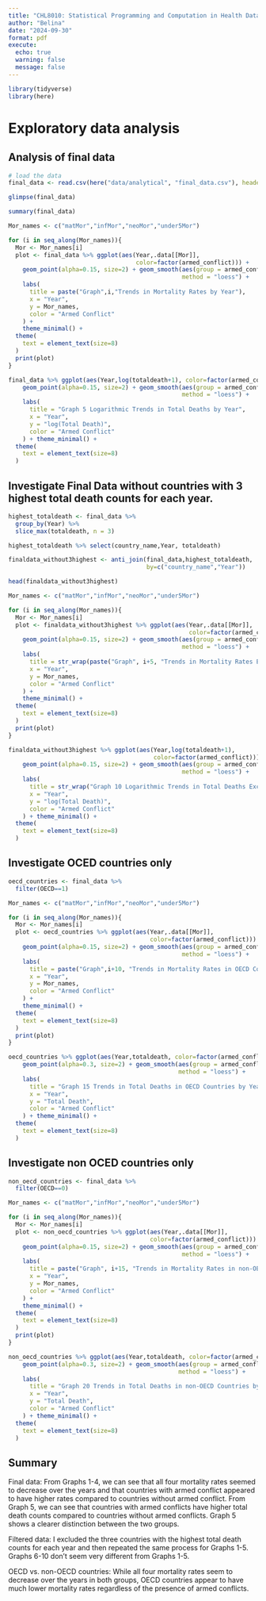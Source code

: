 ```yaml
---
title: "CHL8010: Statistical Programming and Computation in Health Data"
author: "Belina"
date: "2024-09-30"
format: pdf
execute:
  echo: true
  warning: false
  message: false
---
```


```r
library(tidyverse)
library(here)
```

# Exploratory data analysis

## Analysis of final data

```r
# load the data
final_data <- read.csv(here("data/analytical", "final_data.csv"), header = TRUE)
```

```r
glimpse(final_data)
```

```r
summary(final_data)
```

```r
Mor_names <- c("matMor","infMor","neoMor","under5Mor")

for (i in seq_along(Mor_names)){
  Mor <- Mor_names[i]
  plot <- final_data %>% ggplot(aes(Year,.data[[Mor]], 
                                    color=factor(armed_conflict))) +
    geom_point(alpha=0.15, size=2) + geom_smooth(aes(group = armed_conflict),
                                                 method = "loess") +
    labs(
      title = paste("Graph",i,"Trends in Mortality Rates by Year"),
      x = "Year",
      y = Mor_names,
      color = "Armed Conflict"
    ) +
    theme_minimal() +
  theme(
    text = element_text(size=8)
  )
  print(plot)
}

```

```r
final_data %>% ggplot(aes(Year,log(totaldeath+1), color=factor(armed_conflict))) +
    geom_point(alpha=0.15, size=2) + geom_smooth(aes(group = armed_conflict), 
                                                 method = "loess") +
    labs(
      title = "Graph 5 Logarithmic Trends in Total Deaths by Year",
      x = "Year",
      y = "log(Total Death)",
      color = "Armed Conflict"
    ) + theme_minimal() +
  theme(
    text = element_text(size=8)
  )
```

## Investigate Final Data without countries with 3 highest total death counts for each year.

```r
highest_totaldeath <- final_data %>% 
  group_by(Year) %>%
  slice_max(totaldeath, n = 3)

highest_totaldeath %>% select(country_name,Year, totaldeath)

finaldata_without3highest <- anti_join(final_data,highest_totaldeath,
                                       by=c("country_name","Year"))

head(finaldata_without3highest)
```

```r
Mor_names <- c("matMor","infMor","neoMor","under5Mor")

for (i in seq_along(Mor_names)){
  Mor <- Mor_names[i]
  plot <- finaldata_without3highest %>% ggplot(aes(Year,.data[[Mor]],
                                                   color=factor(armed_conflict))) +
    geom_point(alpha=0.15, size=2) + geom_smooth(aes(group = armed_conflict),
                                                 method = "loess") +
    labs(
      title = str_wrap(paste("Graph", i+5, "Trends in Mortality Rates Excluding Countries with the Three Highest Total Death Counts by Year")),
      x = "Year",
      y = Mor_names,
      color = "Armed Conflict"
    ) +
    theme_minimal() +
  theme(
    text = element_text(size=8)
  )
  print(plot)
}
```

```r
finaldata_without3highest %>% ggplot(aes(Year,log(totaldeath+1), 
                                         color=factor(armed_conflict))) +
    geom_point(alpha=0.15, size=2) + geom_smooth(aes(group = armed_conflict),
                                                 method = "loess") +
    labs(
      title = str_wrap("Graph 10 Logarithmic Trends in Total Deaths Excluding Countries with the Three Highest Death Counts by Year"),
      x = "Year",
      y = "log(Total Death)",
      color = "Armed Conflict"
    ) + theme_minimal() +
  theme(
    text = element_text(size=8)
  )
```
## Investigate OCED countries only

```r
oecd_countries <- final_data %>%
  filter(OECD==1)

Mor_names <- c("matMor","infMor","neoMor","under5Mor")

for (i in seq_along(Mor_names)){
  Mor <- Mor_names[i]
  plot <- oecd_countries %>% ggplot(aes(Year,.data[[Mor]],
                                        color=factor(armed_conflict))) +
    geom_point(alpha=0.15, size=2) + geom_smooth(aes(group = armed_conflict),
                                                 method = "loess") +
    labs(
      title = paste("Graph",i+10, "Trends in Mortality Rates in OECD Countries by Year"),
      x = "Year",
      y = Mor_names,
      color = "Armed Conflict"
    ) +
    theme_minimal() +
  theme(
    text = element_text(size=8)
  )
  print(plot)
}
```

```r
oecd_countries %>% ggplot(aes(Year,totaldeath, color=factor(armed_conflict))) +
    geom_point(alpha=0.3, size=2) + geom_smooth(aes(group = armed_conflict),
                                                method = "loess") +
    labs(
      title = "Graph 15 Trends in Total Deaths in OECD Countries by Year",
      x = "Year",
      y = "Total Death",
      color = "Armed Conflict"
    ) + theme_minimal() +
  theme(
    text = element_text(size=8)
  )
```

## Investigate non OCED countries only

```r
non_oecd_countries <- final_data %>%
  filter(OECD==0)

Mor_names <- c("matMor","infMor","neoMor","under5Mor")

for (i in seq_along(Mor_names)){
  Mor <- Mor_names[i]
  plot <- non_oecd_countries %>% ggplot(aes(Year,.data[[Mor]],
                                        color=factor(armed_conflict))) +
    geom_point(alpha=0.15, size=2) + geom_smooth(aes(group = armed_conflict),
                                                 method = "loess") +
    labs(
      title = paste("Graph", i+15, "Trends in Mortality Rates in non-OECD Countries by Year"),
      x = "Year",
      y = Mor_names,
      color = "Armed Conflict"
    ) +
    theme_minimal() +
  theme(
    text = element_text(size=8)
  )
  print(plot)
}
```

```r
non_oecd_countries %>% ggplot(aes(Year,totaldeath, color=factor(armed_conflict))) +
    geom_point(alpha=0.3, size=2) + geom_smooth(aes(group = armed_conflict),
                                                method = "loess") +
    labs(
      title = "Graph 20 Trends in Total Deaths in non-OECD Countries by Year",
      x = "Year",
      y = "Total Death",
      color = "Armed Conflict"
    ) + theme_minimal() +
  theme(
    text = element_text(size=8)
  )
```

## Summary

Final data: From Graphs 1-4, we can see that all four mortality rates seemed to decrease over the years and that countries with armed conflict appeared to have higher rates compared to countries without armed conflict. From Graph 5, we can see that countries with armed conflicts have higher total death counts compared to countries without armed conflicts. Graph 5 shows a clearer distinction between the two groups.

Filtered data: I excluded the three countries with the highest total death counts for each year and then repeated the same process for Graphs 1-5. Graphs 6-10 don’t seem very different from Graphs 1-5.

OECD vs. non-OECD countries: While all four mortality rates seem to decrease over the years in both groups, OECD countries appear to have much lower mortality rates regardless of the presence of armed conflicts.
